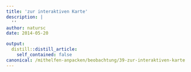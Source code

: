 ```yaml
---
title: 'zur interaktiven Karte'
description: |
  ''
author: natursc
date: 2014-05-20

output:
  distill::distill_article:
    self_contained: false
canonical: /mithelfen-anpacken/beobachtung/39-zur-interaktiven-karte
---
```






<!--http://wieselundco.ch/mithelfen-anpacken/beobachtung/39-zur-interaktiven-karte-->
